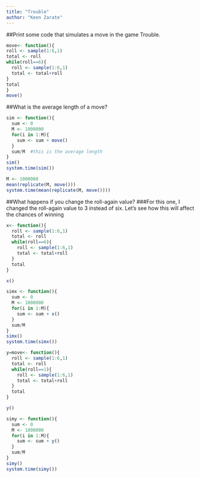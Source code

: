 ```yaml
---
title: "Trouble"
author: "Keen Zarate"
---
```


##Print some code that simulates a move in the game Trouble.
```r
move<- function(){
roll <- sample(1:6,1)
total <- roll
while(roll==6){
  roll <- sample(1:6,1)
  total <- total+roll
}
total
}
move()  
```

##What is the average length of a move?
```r
sim <- function(){
  sum <- 0
  M <- 1000000
  for(i in 1:M){
    sum <- sum + move()
  }
  sum/M  #this is the average length
}
sim()
system.time(sim())

M <- 1000000
mean(replicate(M, move()))
system.time(mean(replicate(M, move())))


```

##What happens if you change the roll-again value?
###For this one, I changed the roll-again value to 3 instead of six. 
Let's see how this will affect the chances of winning
```r
x<- function(){
  roll <- sample(1:6,1)
  total <- roll
  while(roll==6){
    roll <- sample(1:6,1)
    total <- total+roll
  }
  total
}

x() 

simx <- function(){
  sum <- 0
  M <- 1000000
  for(i in 1:M){
    sum <- sum + x()
  }
  sum/M  
}
simx()
system.time(simx())
```

```r
y=move<- function(){
  roll <- sample(1:6,1)
  total <- roll
  while(roll==1){
    roll <- sample(1:6,1)
    total <- total+roll
  }
  total
}

y() 

simy <- function(){
  sum <- 0
  M <- 1000000
  for(i in 1:M){
    sum <- sum + y()
  }
  sum/M  
}
simy()
system.time(simy())
```

